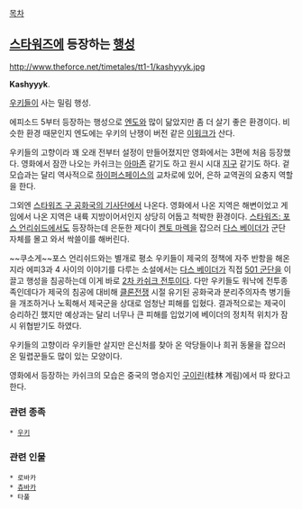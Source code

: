 [[목차]]
== [[스타워즈]]에 등장하는 [[행성]] ==
http://www.theforce.net/timetales/tt1-1/kashyyyk.jpg

'''Kashyyyk'''.

[[우키]]들이 사는 밀림 행성.

에피소드 5부터 등장하는 행성으로 [[엔도]]와 많이 닮았지만 좀 더 살기 좋은 환경이다. 비슷한 환경 때문인지 엔도에는 우키의 난쟁이 버전 같은 [[이워크]]가 산다.

우키들의 고향이라 꽤 오래 전부터 설정이 만들어졌지만 영화에서는 3편에 처음 등장했다. 영화에서 잠깐 나오는 카쉬크는 [[아마존]] 같기도 하고 원시 시대 [[지구]] 같기도 하다. 겉모습과는 달리 역사적으로 [[하이퍼스페이스]]의 교차로에 있어, 은하 교역권의 요충지 역할을 한다.

그외엔 [[스타워즈 구 공화국의 기사단]]에서 나온다. 영화에서 나온 지역은 해변이었고 게임에서 나온 지역은 내륙 지방이어서인지 상당히 어둡고 척박한 환경이다. [[스타워즈: 포스 언리쉬드]]에서도 등장하는데 은둔한 제다이 [[켄토 마렉]]을 잡으러 [[다스 베이더]]가 군단 자체를 몰고 와서 싹쓸이를 해버린다.

~~쿠소게~~포스 언리쉬드와는 별개로 평소 우키들이 제국의 정책에 자주 반항을 해온지라 에피3과 4 사이의 이야기를 다루는 소설에서는 [[다스 베이더]]가 직접 [[501 군단]]을 이끌고 행성을 침공하는데 이게 바로 [[2차 카쉬크 전투]]이다. 다만 우키들도 워낙에 전투종족인데다가 제국의 침공에 대비해 [[클론전쟁]] 시절 유기된 공화국과 분리주의자측 병기들을 개조하거나 노획해서 제국군을 상대로 엄청난 피해를 입혔다. 결과적으로는 제국이 승리하긴 했지만 예상과는 달리 너무나 큰 피해를 입었기에 베이더의 정치적 위치가 잠시 위협받기도 하였다.

우키들의 고향이라 우키들만 살지만 은신처를 찾아 온 악당들이나 희귀 동물을 잡으러 온 밀렵꾼들도 많이 있는 모양이다.

영화에서 등장하는 카쉬크의 모습은 중국의 명승지인 [[구이린]](桂林 계림)에서 따 왔다고 한다.

=== 관련 종족 ===
 * [[우키]]

=== 관련 인물 ===
 * 로바카
 * [[츄바카]]
 * 타풀
